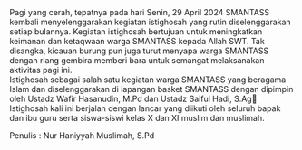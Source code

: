 <div className="text-justify">
  Pagi yang cerah, tepatnya pada hari Senin, 29 April 2024 SMANTASS kembali
  menyelenggarakan kegiatan istighosah yang rutin diselenggarakan setiap
  bulannya. Kegiatan istighosah bertujuan untuk meningkatkan keimanan dan
  ketaqwaan warga SMANTASS kepada Allah SWT. Tak disangka, kicauan burung pun
  juga turut menyapa warga SMANTASS dengan riang gembira memberi bara untuk
  semangat melaksanakan aktivitas pagi ini.
</div>

<div className="text-justify">
  Istighosah sebagai salah satu kegiatan warga SMANTASS yang beragama Islam dan
  diselenggarakan di lapangan basket SMANTASS dengan dipimpin oleh Ustadz Wafir
  Hasanudin, M.Pd dan Ustadz Saiful Hadi, S.Ag💫Istighosah kali ini berjalan
  dengan lancar yang diikuti oleh seluruh bapak dan ibu guru serta siswa-siswi
  kelas X dan XI muslim dan muslimah.
</div>

Penulis : Nur Haniyyah Muslimah, S.Pd